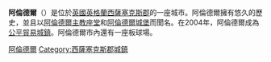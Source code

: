 '''阿倫德爾'''（{{lang-en|Arundel}}）是位於[[英國|英國]][[英格蘭|英格蘭]][[西薩塞克斯郡|西薩塞克斯郡]]的一座城市。阿倫德爾擁有悠久的歷史，並且以[[阿倫德爾主教座堂|阿倫德爾主教座堂]]和[[阿倫德爾城堡|阿倫德爾城堡]]而聞名。在2004年，阿倫德爾成為[[公平貿易城鎮|公平貿易城鎮]]。阿倫德爾市內還有一座板球場。
{{Commons category|Arundel}}

{{DEFAULTSORT:Arundel}}
[[Category:阿倫德爾|]]
[[Category:西薩塞克斯郡城鎮|Category:西薩塞克斯郡城鎮]]